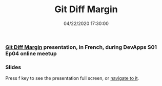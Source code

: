 ﻿---
title: 'Git Diff Margin'
permalink: /2021/10/19/git-diff-margin/
date: 04/22/2020 17:30:00
disqusIdentifier: 20211019013205
tags: [.NET, VisualStudio]
excerpt: Git Diff Margin presentation, in French, during DevApps S01 Ep04 online meetup
slides: https://laurentkempe.com/presentations/Git%20Diff%20Margin/index.html#/
---

### [Git Diff Margin](https://marketplace.visualstudio.com/items?itemName=LaurentKempe.GitDiffMargin) presentation, in French, during DevApps S01 Ep04 online meetup

<Plyr video="LoN_G3mva2c" start="1395" />

### Slides

Press f key to see the presentation full screen, or [navigate to it](https://laurentkempe.com/presentations/Git%20Diff%20Margin/index.html#/).

<Reveal src="https://laurentkempe.com/presentations/Git%20Diff%20Margin/index.html#/" />
